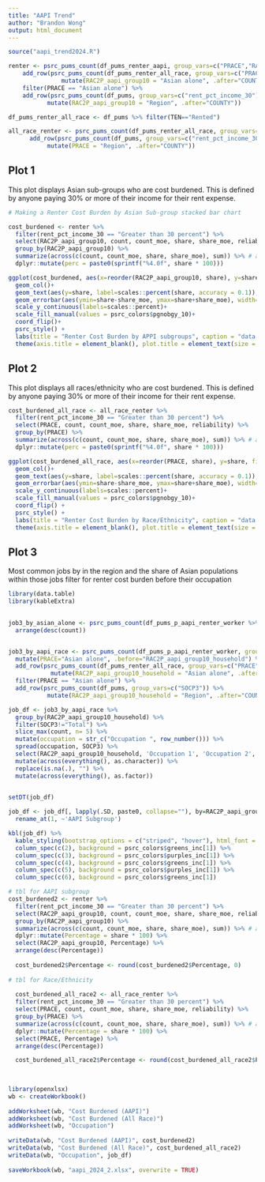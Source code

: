 ```yaml
---
title: "AAPI Trend"
author: "Brandon Wong"
output: html_document
---
```


```r
source("aapi_trend2024.R")
```


```r


renter <- psrc_pums_count(df_pums_renter_aapi, group_vars=c("PRACE","RAC2P_aapi_group10","rent_pct_income_30"), rr=TRUE) %>% 
    add_row(psrc_pums_count(df_pums_renter_all_race, group_vars=c("PRACE", "rent_pct_income_30")) %>% 
               mutate(RAC2P_aapi_group10 = "Asian alone", .after="COUNTY")) %>% 
    filter(PRACE == "Asian alone") %>% 
    add_row(psrc_pums_count(df_pums, group_vars=c("rent_pct_income_30")) %>%
           mutate(RAC2P_aapi_group10 = "Region", .after="COUNTY"))

df_pums_renter_all_race <- df_pums %>% filter(TEN=="Rented")

all_race_renter <- psrc_pums_count(df_pums_renter_all_race, group_vars=c("PRACE","rent_pct_income_30"), rr=TRUE) %>% 
      add_row(psrc_pums_count(df_pums, group_vars=c("rent_pct_income_30")) %>%
           mutate(PRACE = "Region", .after="COUNTY"))

```


## Plot 1

This plot displays Asian sub-groups who are cost burdened. This is defined by anyone paying 30% or more of their income for their rent expense.

```r
# Making a Renter Cost Burden by Asian Sub-group stacked bar chart

cost_burdened <- renter %>% 
  filter(rent_pct_income_30 == "Greater than 30 percent") %>%
  select(RAC2P_aapi_group10, count, count_moe, share, share_moe, reliability) %>% 
  group_by(RAC2P_aapi_group10) %>%
  summarize(across(c(count, count_moe, share, share_moe), sum)) %>% # aggregates all numerical values based on race
  dplyr::mutate(perc = paste0(sprintf("%4.0f", share * 100)))

ggplot(cost_burdened, aes(x=reorder(RAC2P_aapi_group10, share), y=share, fill=RAC2P_aapi_group10)) +
  geom_col()+
  geom_text(aes(y=share, label=scales::percent(share, accuracy = 0.1)), size = 7, hjust=-0.5)+
  geom_errorbar(aes(ymin=share-share_moe, ymax=share+share_moe), width=0.2) +
  scale_y_continuous(labels=scales::percent)+
  scale_fill_manual(values = psrc_colors$pgnobgy_10)+
  coord_flip()+
  psrc_style() +
  labs(title = "Renter Cost Burden by APPI subgroups", caption = "data: AAPI Renter households by householder race", x="AAPI subgroups") +
  theme(axis.title = element_blank(), plot.title = element_text(size = 30), legend.position = "none", axis.text = element_text(size= 20), plot.caption = element_text(size = 20))
```

## Plot 2
This plot displays all races/ethnicity who are cost burdened. This is defined by anyone paying 30% or more of their income for their rent expense.
```r

cost_burdened_all_race <- all_race_renter %>% 
  filter(rent_pct_income_30 == "Greater than 30 percent") %>%
  select(PRACE, count, count_moe, share, share_moe, reliability) %>% 
  group_by(PRACE) %>%
  summarize(across(c(count, count_moe, share, share_moe), sum)) %>% # aggregates all numerical values based on race
  dplyr::mutate(perc = paste0(sprintf("%4.0f", share * 100)))

ggplot(cost_burdened_all_race, aes(x=reorder(PRACE, share), y=share, fill=PRACE)) +
  geom_col()+
  geom_text(aes(y=share, label=scales::percent(share, accuracy = 0.1)), size = 7, hjust=-0.5)+
  geom_errorbar(aes(ymin=share-share_moe, ymax=share+share_moe), width=0.2) +
  scale_y_continuous(labels=scales::percent)+
  scale_fill_manual(values = psrc_colors$pgnobgy_10)+
  coord_flip() +
  psrc_style() +
  labs(title = "Renter Cost Burden by Race/Ethnicity", caption = "data: Renter households by householder race", x="All Races/Ethnicities") +
  theme(axis.title = element_blank(), plot.title = element_text(size = 30), legend.position = "none", axis.text = element_text(size= 20), plot.caption = element_text(size = 20))

```
## Plot 3
Most common jobs by in the region and the share of Asian populations within those jobs
filter for renter cost burden before their occupation

```r

library(data.table)
library(kableExtra)

  
job3_by_asian_alone <- psrc_pums_count(df_pums_p_aapi_renter_worker %>% filter(RAC2P_aapi_group10_household!="Native Hawaiian and Other Pacific Islander"), group_vars=c("SOCP3")) %>%
  arrange(desc(count))


job3_by_aapi_race <- psrc_pums_count(df_pums_p_aapi_renter_worker, group_vars=c("RAC2P_aapi_group10_household","SOCP3")) %>%
  mutate(PRACE="Asian alone", .before="RAC2P_aapi_group10_household") %>% 
  add_row(psrc_pums_count(df_pums_renter_all_race, group_vars=c("PRACE", "SOCP3")) %>%
            mutate(RAC2P_aapi_group10_household = "Asian alone", .after="COUNTY")) %>% 
  filter(PRACE == "Asian alone") %>% 
  add_row(psrc_pums_count(df_pums, group_vars=c("SOCP3")) %>%
           mutate(RAC2P_aapi_group10_household = "Region", .after="COUNTY"))

job_df <- job3_by_aapi_race %>% 
  group_by(RAC2P_aapi_group10_household) %>% 
  filter(SOCP3!="Total") %>%
  slice_max(count, n= 5) %>%
  mutate(occupation = str_c("Occupation ", row_number())) %>% 
  spread(occupation, SOCP3) %>% 
  select(RAC2P_aapi_group10_household, 'Occupation 1', 'Occupation 2', 'Occupation 3', 'Occupation 4', 'Occupation 5')   %>%
  mutate(across(everything(), as.character)) %>% 
  replace(is.na(.), "") %>% 
  mutate(across(everything(), as.factor))
  

setDT(job_df)

job_df <- job_df[, lapply(.SD, paste0, collapse=""), by=RAC2P_aapi_group10_household] %>% 
  rename_at(1, ~'AAPI Subgroup')

kbl(job_df) %>% 
  kable_styling(bootstrap_options = c("striped", "hover"), html_font = "Poppins") %>%
  column_spec(c(2), background = psrc_colors$greens_inc[1]) %>% 
  column_spec(c(3), background = psrc_colors$purples_inc[1]) %>%
  column_spec(c(4), background = psrc_colors$greens_inc[1]) %>% 
  column_spec(c(5), background = psrc_colors$purples_inc[1]) %>% 
  column_spec(c(6), background = psrc_colors$greens_inc[1])
```


```r

# tbl for AAPI subgroup
cost_burdened2 <- renter %>% 
  filter(rent_pct_income_30 == "Greater than 30 percent") %>%
  select(RAC2P_aapi_group10, count, count_moe, share, share_moe, reliability) %>% 
  group_by(RAC2P_aapi_group10) %>%
  summarize(across(c(count, count_moe, share, share_moe), sum)) %>% # aggregates all numerical values based on race
  dplyr::mutate(Percentage = share * 100) %>%
  select(RAC2P_aapi_group10, Percentage) %>% 
  arrange(desc(Percentage))
  
  cost_burdened2$Percentage <- round(cost_burdened2$Percentage, 0)
  
# tbl for Race/Ethnicity
  
  cost_burdened_all_race2 <- all_race_renter %>% 
  filter(rent_pct_income_30 == "Greater than 30 percent") %>%
  select(PRACE, count, count_moe, share, share_moe, reliability) %>% 
  group_by(PRACE) %>%
  summarize(across(c(count, count_moe, share, share_moe), sum)) %>% # aggregates all numerical values based on race
  dplyr::mutate(Percentage = share * 100) %>%
  select(PRACE, Percentage) %>% 
  arrange(desc(Percentage))

  cost_burdened_all_race2$Percentage <- round(cost_burdened_all_race2$Percentage, 0)
  
  
```



```r
library(openxlsx)
wb <- createWorkbook()
 
addWorksheet(wb, "Cost Burdened (AAPI)")
addWorksheet(wb, "Cost Burdened (All Race)")
addWorksheet(wb, "Occupation")
 
writeData(wb, "Cost Burdened (AAPI)", cost_burdened2)
writeData(wb, "Cost Burdened (All Race)", cost_burdened_all_race2)
writeData(wb, "Occupation", job_df)
 
saveWorkbook(wb, "aapi_2024_2.xlsx", overwrite = TRUE)


```

